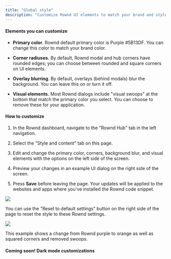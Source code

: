 ```yaml
---
title: "Global style"
description: "Customize Rownd UI elements to match your brand and style"
---
```


#### Elements you can customize

- **Primary color**. Rownd default primary color is Purple #5B13DF. You can
  change this color to match your brand color.

- **Corner radiuses.** By default, Rownd modal and hub corners have rounded
  edges; you can choose between rounded and square corners on UI elements.

- **Overlay blurring**. By default, overlays (behind modals) blur the
  background. You can leave this on or turn it off.

- **Visual elements.** Most Rownd dialogs include "visual swoops" at the bottom
  that match the primary color you select. You can choose to remove these for
  your application.

#### How to customize

1. In the Rownd dashboard, navigate to the "Rownd Hub" tab in the left
   navigation.

2. Select the "Style and content" tab on this page.

3. Edit and change the primary color, corners, background blur, and visual
   elements with the options on the left side of the screen.

4. Preview your changes in an example UI dialog on the right side of the screen.

5. Press **Save** before leaving the page. Your updates will be applied to the
   websites and apps where you've installed the Rownd code snippet.

![](/images/Screen20Shot202022-07-2720at201.25.0420PM.png)

You can use the "Reset to default settings" button on the right side of the page
to reset the style to these Rownd settings.

![](/images/Global20style202.png)

This example shows a change from Rownd purple to orange as well as squared
corners and removed swoops.

#### Coming soon! Dark mode customizations
